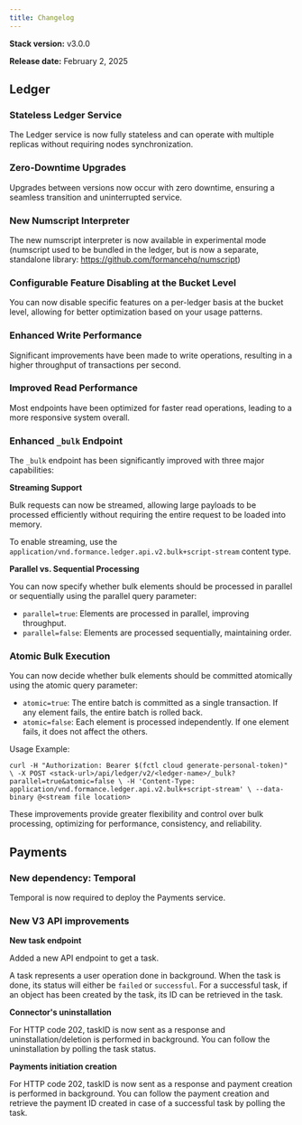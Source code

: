 ```yaml
---
title: Changelog
---
```


**Stack version:** v3.0.0

**Release date:** February 2, 2025

## Ledger

### Stateless Ledger Service

The Ledger service is now fully stateless and can operate with multiple replicas without requiring nodes synchronization.

### Zero-Downtime Upgrades

Upgrades between versions now occur with zero downtime, ensuring a seamless transition and uninterrupted service.

### New Numscript Interpreter

The new numscript interpreter is now available in experimental mode (numscript used to be bundled in the ledger, but is now a separate, standalone library: https://github.com/formancehq/numscript)

### Configurable Feature Disabling at the Bucket Level

You can now disable specific features on a per-ledger basis at the bucket level, allowing for better optimization based on your usage patterns.

### Enhanced Write Performance

Significant improvements have been made to write operations, resulting in a higher throughput of transactions per second.

### Improved Read Performance
Most endpoints have been optimized for faster read operations, leading to a more responsive system overall.

### Enhanced `_bulk` Endpoint

The `_bulk` endpoint has been significantly improved with three major capabilities:

**Streaming Support**

Bulk requests can now be streamed, allowing large payloads to be processed efficiently without requiring the entire request to be loaded into memory.

To enable streaming, use the `application/vnd.formance.ledger.api.v2.bulk+script-stream` content type.

**Parallel vs. Sequential Processing**

You can now specify whether bulk elements should be processed in parallel or sequentially using the parallel query parameter:

- `parallel=true`: Elements are processed in parallel, improving throughput.
- `parallel=false`: Elements are processed sequentially, maintaining order.

### Atomic Bulk Execution

You can now decide whether bulk elements should be committed atomically using the atomic query parameter:

- `atomic=true`: The entire batch is committed as a single transaction. If any element fails, the entire batch is rolled back.
- `atomic=false`: Each element is processed independently. If one element fails, it does not affect the others.

Usage Example:

```
curl -H "Authorization: Bearer $(fctl cloud generate-personal-token)" \ -X POST <stack-url>/api/ledger/v2/<ledger-name>/_bulk?parallel=true&atomic=false \ -H 'Content-Type: application/vnd.formance.ledger.api.v2.bulk+script-stream' \ --data-binary @<stream file location>
```

These improvements provide greater flexibility and control over bulk processing, optimizing for performance, consistency, and reliability.

## Payments

### New dependency: Temporal

Temporal is now required to deploy the Payments service.

### New V3 API improvements

**New task endpoint**

Added a new API endpoint to get a task. 

A task represents a user operation done in background. When the task is done, its status will either be `failed` or `successful`. For a successful task, if an object has been created by the task, its ID can be retrieved in the task.

**Connector's uninstallation** 

For HTTP code 202, taskID is now sent as a response and uninstallation/deletion is performed in background. You can follow the uninstallation by polling the task status.

**Payments initiation creation** 

For HTTP code 202, taskID is now sent as a response and payment creation is performed in background. You can follow the payment creation and retrieve the payment ID created in case of a successful task by polling the task.